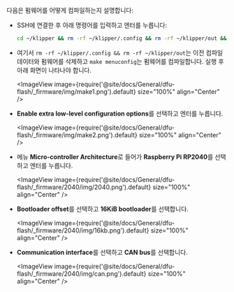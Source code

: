 다음은 펌웨어를 어떻게 컴파일하는지 설명합니다:
* SSH에 연결한 후 아래 명령어를 입력하고 엔터를 누릅니다:

    ```bash
    cd ~/klipper && rm -rf ~/klipper/.config && rm -rf ~/klipper/out && make menuconfig
    ```

* 여기서 `rm -rf ~/klipper/.config && rm -rf ~/klipper/out`는 이전 컴파일 데이터와 펌웨어를 삭제하고 `make menuconfig`는 펌웨어를 컴파일합니다. 실행 후 아래 화면이 나타나야 합니다.

    <ImageView image={require('@site/docs/General/dfu-flash/_firmware/img/make1.png').default} size="100%" align="Center" />

* **Enable extra low-level configuration options**를 선택하고 엔터를 누릅니다.

    <ImageView image={require('@site/docs/General/dfu-flash/_firmware/img/make2.png').default} size="100%" align="Center" />

* 메뉴 **Micro-controller Architecture**로 들어가 **Raspberry Pi RP2040**를 선택하고 엔터를 누릅니다.

    <ImageView image={require('@site/docs/General/dfu-flash/_firmware/2040/img/2040.png').default} size="100%" align="Center" />

* **Bootloader offset**를 선택하고 **16KiB bootloader**를 선택합니다.

    <ImageView image={require('@site/docs/General/dfu-flash/_firmware/2040/img/16kb.png').default} size="100%" align="Center" />

* **Communication interface**를 선택하고 **CAN bus**를 선택합니다.

    <ImageView image={require('@site/docs/General/dfu-flash/_firmware/2040/img/can.png').default} size="100%" align="Center" />